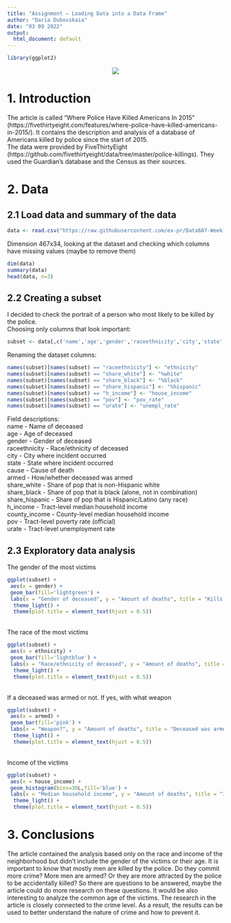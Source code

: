 ---
title: "Assignment – Loading Data into a Data Frame"
author: "Daria Dubovskaia"
date: "03 09 2022"
output:
  html_document: default
---

```{r setup, echo=FALSE, results='hide', warning=FALSE, message=FALSE}
library(ggplot2)
```

<p align="center">
  <img src="https://ichef.bbci.co.uk/news/976/cpsprodpb/9BD8/production/_97969893_def3208f-9cd0-48fb-99e7-8534c63993b6.jpg.webp">
</p>

# 1. Introduction
The article is called "Where Police Have Killed Americans In 2015" (https://fivethirtyeight.com/features/where-police-have-killed-americans-in-2015/). It contains the description and analysis of a database of Americans killed by police since the start of 2015.<br>
The data were provided by FiveThirtyEight (https://github.com/fivethirtyeight/data/tree/master/police-killings). They used the Guardian's database and the Census as their sources. 

# 2. Data

## 2.1 Load data and summary of the data

```{r}
data <- read.csv("https://raw.githubusercontent.com/ex-pr/Data607-Week-2/main/police_killings.csv", header=TRUE, sep=",")
```
Dimension 467x34, looking at the dataset and checking which columns have missing values (maybe to remove them)
```{r}
dim(data)
summary(data)
head(data, n=3)
```
## 2.2 Creating a subset
I decided to check the portrait of a person who most likely to be killed by the police. <br>
Choosing only columns that look important:
```{r}
subset <- data[,c('name','age','gender','raceethnicity','city','state','cause','armed','share_white','share_black','share_hispanic','h_income','county_income','pov','urate')]
```
Renaming the dataset columns:
```{r}
names(subset)[names(subset) == "raceethnicity"] <- "ethnicity"
names(subset)[names(subset) == "share_white"] <- "%white"
names(subset)[names(subset) == "share_black"] <- "%black"
names(subset)[names(subset) == "share_hispanic"] <- "%hispanic"
names(subset)[names(subset) == "h_income"] <- "house_income"
names(subset)[names(subset) == "pov"] <- "pov_rate"
names(subset)[names(subset) == "urate"] <- "unempl_rate"
```

Field descriptions: <br>
name -	Name of deceased <br>
age	- Age of deceased	<br>
gender -	Gender of deceased	<br>
raceethnicity	- Race/ethnicity of deceased <br>
city	- City where incident occurred <br>
state	- State where incident occurred <br>
cause	- Cause of death <br>
armed	- How/whether deceased was armed <br>
share_white	- Share of pop that is non-Hispanic white	<br>
share_black	- Share of pop that is black (alone, not in combination) <br>
share_hispanic -	Share of pop that is Hispanic/Latino (any race)	<br>
h_income	- Tract-level median household income	<br>
county_income	- County-level median household income <br>
pov	- Tract-level poverty rate (official)<br>
urate	- Tract-level unemployment rate <br>

## 2.3 Exploratory data analysis 
The gender of the most victims <br>
```{r}
ggplot(subset) +
 aes(x = gender) +
 geom_bar(fill='lightgreen') +
 labs(x = "Gender of deceased", y = "Amount of deaths", title = "Kills by gender") +
  theme_light() +
  theme(plot.title = element_text(hjust = 0.5))
```
<br>The race of the most victims <br>
```{r}
ggplot(subset) +
 aes(x = ethnicity) +
 geom_bar(fill='lightblue') +
 labs(x = "Race/ethnicity of deceased", y = "Amount of deaths", title = "Kills by ethnicity") +
  theme_light() +
  theme(plot.title = element_text(hjust = 0.5))
```
<br>If a deceased was armed or not. If yes, with what weapon <br>
```{r}
ggplot(subset) +
 aes(x = armed) +
 geom_bar(fill='pink') +
 labs(x = "Weapon?", y = "Amount of deaths", title = "Deceased was armed or not") +
  theme_light() +
  theme(plot.title = element_text(hjust = 0.5))
```
<br>Income of the victims <br>
```{r warning=FALSE, message=FALSE}
ggplot(subset) +
 aes(x = house_income) +
 geom_histogram(bins=30L,fill='blue') +
 labs(x = "Median household income", y = "Amount of deaths", title = "Income of the victims") +
  theme_light() +
  theme(plot.title = element_text(hjust = 0.5))
```

# 3. Conclusions
The article contained the analysis based only on the race and income of the neighborhood but didn't include the gender of the victims or their age. It is important to know that mostly men are killed by the police. Do they commit more crime? More men are armed? Or they are more attracted by the police to be accidentally killed? So there are questions to be answered, maybe the article could do more research on these questions. It would be also interesting to analyze the common age of the victims. The research in the article is closely connected to the crime level. As a result, the results can be used to better understand the nature of crime and how to prevent it.